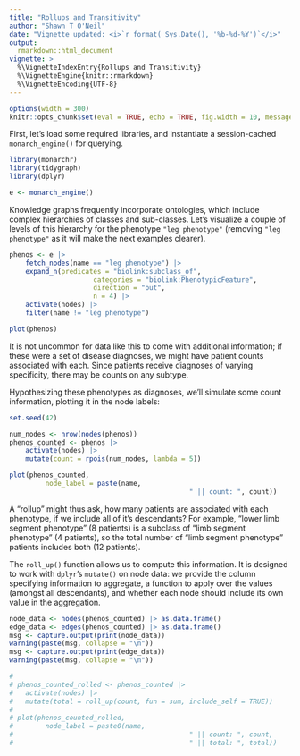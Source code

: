 ```yaml
---
title: "Rollups and Transitivity"
author: "Shawn T O'Neil"
date: "Vignette updated: <i>`r format( Sys.Date(), '%b-%d-%Y')`</i>"
output:
  rmarkdown::html_document
vignette: >
  %\VignetteIndexEntry{Rollups and Transitivity}
  %\VignetteEngine{knitr::rmarkdown}
  %\VignetteEncoding{UTF-8}
---
```



```r
options(width = 300)
knitr::opts_chunk$set(eval = TRUE, echo = TRUE, fig.width = 10, message = FALSE, warning = FALSE)
```

First, let's load some required libraries, and instantiate a session-cached `monarch_engine()` for querying.

```r
library(monarchr)
library(tidygraph)
library(dplyr)

e <- monarch_engine()
```


Knowledge graphs frequently incorporate ontologies, which include complex hierarchies 
of classes and sub-classes. Let's visualize a couple of levels of this hierarchy for the phenotype `"leg phenotype"`
(removing `"leg phenotype"` as it will make the next examples clearer).


```r
phenos <- e |>
	fetch_nodes(name == "leg phenotype") |>
	expand_n(predicates = "biolink:subclass_of", 
					 categories = "biolink:PhenotypicFeature", 
					 direction = "out", 
					 n = 4) |>
	activate(nodes) |>
	filter(name != "leg phenotype")

plot(phenos)
```
It is not uncommon for data like this to come with additional information; if these were a set of disease diagnoses, 
we might have patient counts associated with each. Since patients receive diagnoses of varying specificity, 
there may be counts on any subtype.

Hypothesizing these phenotypes as diagnoses, we'll simulate some
count information, plotting it in the node labels:

```r
set.seed(42)

num_nodes <- nrow(nodes(phenos))
phenos_counted <- phenos |>
	activate(nodes) |>
	mutate(count = rpois(num_nodes, lambda = 5))

plot(phenos_counted, 
		 node_label = paste(name, 
		 									 " || count: ", count))

```

A "rollup" might thus ask, how many patients are associated with each phenotype,
if we include all of it's descendants? For example, "lower limb segment phenotype" (8 patients)
is a subclass of "limb segment phenotype" (4 patients), so the total number of "limb segment phenotype" 
patients includes both (12 patients). 

The `roll_up()` function allows us to compute this information. It is designed to work
with `dplyr`'s `mutate()` on node data: we provide the column specifying
information to aggregate, a function to apply over the values (amongst all descendants), 
and whether each node should include its own value in the aggregation.

```r
node_data <- nodes(phenos_counted) |> as.data.frame()
edge_data <- edges(phenos_counted) |> as.data.frame()
msg <- capture.output(print(node_data))
warning(paste(msg, collapse = "\n"))
msg <- capture.output(print(edge_data))
warning(paste(msg, collapse = "\n"))

# 
# phenos_counted_rolled <- phenos_counted |>
# 	activate(nodes) |>
# 	mutate(total = roll_up(count, fun = sum, include_self = TRUE))
# 
# plot(phenos_counted_rolled, 
# 		 node_label = paste0(name, 
# 		 									 " || count: ", count, 
# 		 									 " || total: ", total))

```

<!-- The corresponding **`roll_down()`** aggregates in the opposite direction (not shown). -->

<!-- ## Other aggregations, transferring information -->

<!-- When performing a rollup, each node receives the specified column, indexed to  -->
<!-- include only its descendants (and itself, if `include_self` is set). This is then passed to the  -->
<!-- aggregating function `fun`.  -->

<!-- To see how this can be useful, we'll start by introducing another function,  -->
<!-- `transfer()`. Much like `roll_up()`, this function is designed to be used with -->
<!-- `mutate()` on node data; its purpose is to transfer information across edges, -->
<!-- usually from nodes of one kind to another. We'll start by fetching all of the subtypes -->
<!-- of Niemann-Pick disease, and all known causal genes. -->


<!-- ```{r} -->
<!-- npc_genes <- e |> -->
<!-- 	fetch_nodes(name == "Niemann-Pick disease") |> -->
<!-- 	descendants() |> -->
<!-- 	expand(predicates = "biolink:causes") -->

<!-- plot(npc_genes) -->
<!-- ``` -->
<!-- Now, we might wish for disease nodes to have an attribute reflecting their causal genes. -->
<!-- This information is captured in the graph, but not as a part of the nodes. The `transfer()` -->
<!-- function 'pulls' information across edges: -->

<!-- ```{r} -->
<!-- npc_genes_causal <- npc_genes |> -->
<!-- 	activate(nodes) |> -->
<!-- 	mutate(caused_by = transfer(name, over = "biolink:causes", direction = "out")) -->

<!-- plot(npc_genes_causal, node_label = paste0(name,  -->
<!-- 																					 " || caused by: ", caused_by)) -->
<!-- ``` -->

<!-- Here, transfer is moving information 'over' (or across) `"biolink:causes"` -->
<!-- edges in an outward direction, along the direction of the edge. The transferred -->
<!-- information is being drawn from source nodes' `name`, resulting in a new `caused_by` -->
<!-- column in the node table.  -->

<!-- ```{r} -->
<!-- nodes(npc_genes_causal) |> -->
<!-- 	select(name, caused_by) -->
<!-- ``` -->

<!-- In cases where a transfer would result in multiple values being collected at the destination node,  -->
<!-- the result will be a list column. -->

<!-- To finish this example, we use `roll_up()` to collect, for each diseases, the set of genes -->
<!-- that cause it or any of its subtypes. -->

<!-- ```{r} -->
<!-- npc_genes_causal_rolled <- npc_genes_causal |> -->
<!-- 	activate(nodes) |> -->
<!-- 	mutate(any_caused_by = roll_up(caused_by,  -->
<!-- 																 fun = unique,  -->
<!-- 																 include_self = TRUE,  -->
<!-- 																 predicates = "biolink:subclass_of")) -->

<!-- plot(npc_genes_causal_rolled, node_label = paste0(name,  -->
<!-- 																					        " || any caused by: ", any_caused_by)) -->
<!-- ``` -->
<!-- The inclusion of `NA` values may not be desired (it signals that at least one -->
<!-- of the rolled nodes had a `caused_by` of `NA`). We could write an aggregating function -->
<!-- that removes `NA` and supply that; this would also a good use case for `purrr`'s  -->
<!-- `compose()` (`fun = compose(unique, na.omit)`). -->

<!-- ## Transitive closures and reductions -->

<!-- Let's return to the patient-count example, using the rolled-up data: -->

<!-- ```{r} -->
<!-- plot(phenos_counted_rolled,  -->
<!-- 		 node_label = paste0(name,  -->
<!-- 		 									 " || count: ", count,  -->
<!-- 		 									 " || total: ", total)) -->

<!-- ``` -->
<!-- It may be the case that to protect patient privacy (again, pretending these  -->
<!-- phenotypes are disease diagnoses associated with patients) we want to remove -->
<!-- nodes that have a `count` less than 6. If we do so however, we lose connectivity: -->

<!-- ```{r} -->
<!-- censored <- phenos_counted_rolled |> -->
<!-- 	activate(nodes) |> -->
<!-- 	filter(!count < 6) -->

<!-- plot(censored,  -->
<!-- 		 node_label = paste0(name,  -->
<!-- 		 									 " || count: ", count,  -->
<!-- 		 									 " || total: ", total)) -->

<!-- ``` -->
<!-- To fix this, we can first compute the `transitive_closure()` of the graph, with respect -->
<!-- to an edge predicate we want to treat as transitive (defaulting to `biolink:subclass_of`). We color edges -->
<!-- by `primary_knowledge_source` to highlight that newly created transitive edges are given knowledge source -->
<!-- `transitive_<predicate>`, but use the same predicate. The result is busy, and in general the number of transitive -->
<!-- edges can be $O(n^2)$ in the number of nodes. -->

<!-- ```{r} -->
<!-- phenos_closed <- phenos_counted_rolled |> -->
<!-- 	transitive_closure(predicate = "biolink:subclass_of") -->

<!-- plot(phenos_closed,  -->
<!-- 		 node_label = paste0(name,  -->
<!-- 		 									 " || count: ", count,  -->
<!-- 		 									 " || total: ", total), -->
<!-- 		 edge_color = primary_knowledge_source,  -->
<!-- 		 edge_linetype = predicate) -->

<!-- ``` -->
<!-- Now we can try our removal: -->

<!-- ```{r} -->
<!-- closed_censored <- phenos_closed |> -->
<!-- 	activate(nodes) |> -->
<!-- 	filter(!count < 6) -->

<!-- plot(closed_censored,  -->
<!-- 		 node_label = paste0(name,  -->
<!-- 		 									 " || count: ", count,  -->
<!-- 		 									 " || total: ", total), -->
<!-- 		 edge_color = primary_knowledge_source,  -->
<!-- 		 edge_linetype = predicate) -->
<!-- ``` -->

<!-- The graph retains its connectivity, but has redundant edges. The `transitive_reduction()` -->
<!-- function removes these, again according to a specified transitive predicate  -->
<!-- (defaulting again to `biolink:subclass_f`). -->

<!-- ```{r} -->
<!-- phenos_final <- closed_censored |> -->
<!-- 	transitive_reduction(predicate = "biolink:subclass_of") -->

<!-- plot(phenos_final,  -->
<!-- 		 node_label = paste0(name,  -->
<!-- 		 									 " || count: ", count,  -->
<!-- 		 									 " || total: ", total), -->
<!-- 		 edge_color = primary_knowledge_source,  -->
<!-- 		 edge_linetype = predicate) -->
<!-- ``` -->











